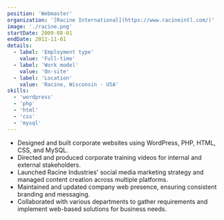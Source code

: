 ```yaml
---
position: 'Webmaster'
organization: '[Racine International](https://www.racineintl.com/)'
image: './racine.png'
startDate: 2009-08-01
endDate: 2012-11-01
details:
  - label: 'Employment type'
    value: 'Full-time'
  - label: 'Work model'
    value: 'On-site'
  - label: 'Location'
    value: 'Racine, Wisconsin - USA'
skills:
  - 'wordpress'
  - 'php'
  - 'html'
  - 'css'
  - 'mysql'
---
```


- Designed and built corporate websites using WordPress, PHP, HTML, CSS, and MySQL.
- Directed and produced corporate training videos for internal and external stakeholders.
- Launched Racine Industries' social media marketing strategy and managed content creation across multiple platforms.
- Maintained and updated company web presence, ensuring consistent branding and messaging.
- Collaborated with various departments to gather requirements and implement web-based solutions for business needs.

